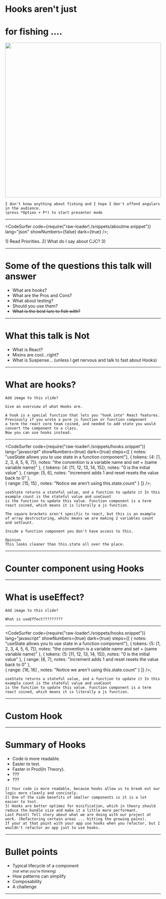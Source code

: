 
# Hooks aren't just

# for fishing ....

<img width="100%" height="500px" src="./img/fishing.jpg" />

```notes
I don't know anything about fishing and I hope I don't offend angulars in the audience.
(press *Option + P*) to start presenter mode
```

---

<CodeSurfer 
  code={require("raw-loader!./snippets/aboutme.snippet")} 
  lang="json"
  showNumbers={false}
  dark={true}
  />;

<Notes>1) Read Priorities. 2) What do I say about CJC? 3)</Notes>

---

# Some of the questions this talk will answer

<div style={{ fontSize: 60, textAlign: "left" }}>
  <ul>
    <Appear>
      <li>What are hooks?</li>
      <li>What are the Pros and Cons?</li>
      <li>What about testing?</li>
      <li>Should you use them?</li>
      <li>
        <del>What is the best lure to fish with?</del>
      </li>
    </Appear>
  </ul>
</div>

---

# What this talk is Not

<div style={{ fontSize: 60, textAlign: "left" }}>
  <ul>
    <Appear>
      <li>What is React?</li>
      <li>Mixins are cool...right?</li>
      <li>
        What is Suspense...
        <span style={{ fontSize: 40, textAlign: "left" }}>
          (unless I get nervous and talk to fast about Hooks)
        </span>
      </li>
    </Appear>
  </ul>
</div>

---

# What are hooks?

```notes
Add image to this slide?

Give an overview of what Hooks are.

A hook is a special function that lets you "hook into" React features. Previously if you wrote a pure js function or function component
a term the react core team coined, and needed to add state you would convert the component to a class.
Now you can use hooks instead.
```

---

<CodeSurfer 
  code={require("raw-loader!./snippets/hooks.snippet")} 
  lang="javascript"
  showNumbers={true}
  dark={true}
    steps={[
    { notes: "useState allows you to use state in a function component"},
    { tokens: {4: [1, 2, 3, 4, 5, 6, 7]}, notes: "the convention is a variable name and set + (same variable name)" },
    { tokens: {4: [11, 12, 13, 14, 15]}, notes: "0 is the initial value" },
    { range: [5, 6], notes: "increment adds 1 and reset resets the value back to 0" },    
    { range: [15, 15] , notes: "Notice we aren't using this.state.count" }
  ]}
  />;

```notes
useState returns a stateful value, and a function to update it In this example count is the stateful value and useCount
is the function to update this value. Function component is a term react coined, which means it is literally a js function.

The square brackets aren't specific to react, but this is an example of array destructuring, whihc means we are making 2 variables count and setCount.

Inside a function component you don't have access to this.

Opinion
This looks cleaner than this.state all over the place.
```

---


# Counter component using Hooks

<CounterHooks />

---

# What is useEffect?

```notes
Add image to this slide?

What is useEffect?????????
```

---

<CodeSurfer 
  code={require("raw-loader!./snippets/hooks.snippet")} 
  lang="javascript"
  showNumbers={true}
  dark={true}
    steps={[
    { notes: "useState allows you to use state in a function component"},
    { tokens: {5: [1, 2, 3, 4, 5, 6, 7]}, notes: "the convention is a variable name and set + (same variable name)" },
    { tokens: {5: [11, 12, 13, 14, 15]}, notes: "0 is the initial value" },
    { range: [6, 7], notes: "increment adds 1 and reset resets the value back to 0" },    
    { range: [16, 16] , notes: "Notice we aren't using this.state.count" }
  ]}
  />;

```notes
useState returns a stateful value, and a function to update it In this example count is the stateful value and useCount
is the function to update this value. Function component is a term react coined, which means it is literally a js function.
```

---

# Custom Hook


<MyResponsiveComponent />

---

# Summary of Hooks

<div style={{ fontSize: 40, textAlign: "left" }}>
  <ul>
    <li>Code is more readable.</li>
    <li>Easier to test.</li>
    <li>Faster in Prod(In Theory).</li>
    <li>???</li>
    <li>???</li>
  </ul>
</div>

```notes
1) Your code is more readable, because hooks allow us to break out our logic more cleanly and concisely.
2) One of the side benefits of smaller components is it is a lot easier to test.
3) Hooks are better optimez for minification, which in theory should reduce the bundle size and make it a little more performant.
Last Point) Tell story about what we are doing with our project at work. (Refactoring certain areas ... hitting the growing pains).
If your at that point with your app use hooks when you refactor, but I wouldn't refactor an app just to use hooks.
```

---

# Bullet points

- Typical lifecycle of a component <br /><small>(not what you're thinking)</small>
- How patterns can simplify
- Composability
- A challenge

---
